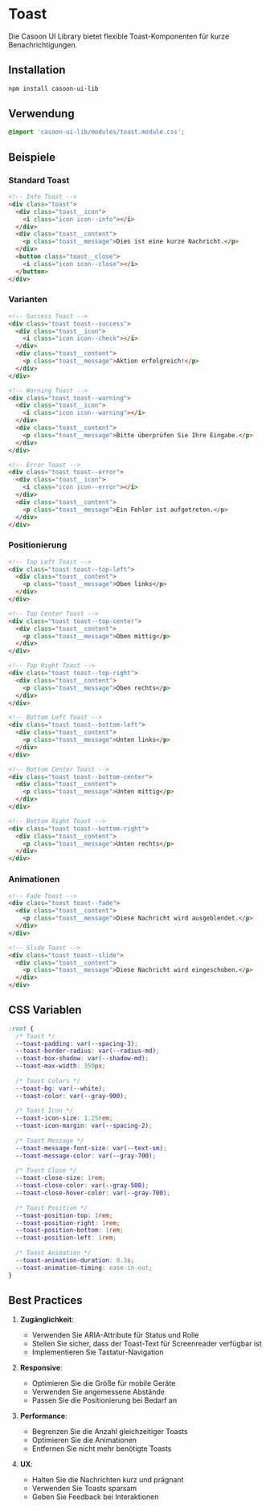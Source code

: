 # Toast

Die Casoon UI Library bietet flexible Toast-Komponenten für kurze Benachrichtigungen.

## Installation

```bash
npm install casoon-ui-lib
```

## Verwendung

```css
@import 'casoon-ui-lib/modules/toast.module.css';
```

## Beispiele

### Standard Toast

```html
<!-- Info Toast -->
<div class="toast">
  <div class="toast__icon">
    <i class="icon icon--info"></i>
  </div>
  <div class="toast__content">
    <p class="toast__message">Dies ist eine kurze Nachricht.</p>
  </div>
  <button class="toast__close">
    <i class="icon icon--close"></i>
  </button>
</div>
```

### Varianten

```html
<!-- Success Toast -->
<div class="toast toast--success">
  <div class="toast__icon">
    <i class="icon icon--check"></i>
  </div>
  <div class="toast__content">
    <p class="toast__message">Aktion erfolgreich!</p>
  </div>
</div>

<!-- Warning Toast -->
<div class="toast toast--warning">
  <div class="toast__icon">
    <i class="icon icon--warning"></i>
  </div>
  <div class="toast__content">
    <p class="toast__message">Bitte überprüfen Sie Ihre Eingabe.</p>
  </div>
</div>

<!-- Error Toast -->
<div class="toast toast--error">
  <div class="toast__icon">
    <i class="icon icon--error"></i>
  </div>
  <div class="toast__content">
    <p class="toast__message">Ein Fehler ist aufgetreten.</p>
  </div>
</div>
```

### Positionierung

```html
<!-- Top Left Toast -->
<div class="toast toast--top-left">
  <div class="toast__content">
    <p class="toast__message">Oben links</p>
  </div>
</div>

<!-- Top Center Toast -->
<div class="toast toast--top-center">
  <div class="toast__content">
    <p class="toast__message">Oben mittig</p>
  </div>
</div>

<!-- Top Right Toast -->
<div class="toast toast--top-right">
  <div class="toast__content">
    <p class="toast__message">Oben rechts</p>
  </div>
</div>

<!-- Bottom Left Toast -->
<div class="toast toast--bottom-left">
  <div class="toast__content">
    <p class="toast__message">Unten links</p>
  </div>
</div>

<!-- Bottom Center Toast -->
<div class="toast toast--bottom-center">
  <div class="toast__content">
    <p class="toast__message">Unten mittig</p>
  </div>
</div>

<!-- Bottom Right Toast -->
<div class="toast toast--bottom-right">
  <div class="toast__content">
    <p class="toast__message">Unten rechts</p>
  </div>
</div>
```

### Animationen

```html
<!-- Fade Toast -->
<div class="toast toast--fade">
  <div class="toast__content">
    <p class="toast__message">Diese Nachricht wird ausgeblendet.</p>
  </div>
</div>

<!-- Slide Toast -->
<div class="toast toast--slide">
  <div class="toast__content">
    <p class="toast__message">Diese Nachricht wird eingeschoben.</p>
  </div>
</div>
```

## CSS Variablen

```css
:root {
  /* Toast */
  --toast-padding: var(--spacing-3);
  --toast-border-radius: var(--radius-md);
  --toast-box-shadow: var(--shadow-md);
  --toast-max-width: 350px;
  
  /* Toast Colors */
  --toast-bg: var(--white);
  --toast-color: var(--gray-900);
  
  /* Toast Icon */
  --toast-icon-size: 1.25rem;
  --toast-icon-margin: var(--spacing-2);
  
  /* Toast Message */
  --toast-message-font-size: var(--text-sm);
  --toast-message-color: var(--gray-700);
  
  /* Toast Close */
  --toast-close-size: 1rem;
  --toast-close-color: var(--gray-500);
  --toast-close-hover-color: var(--gray-700);
  
  /* Toast Position */
  --toast-position-top: 1rem;
  --toast-position-right: 1rem;
  --toast-position-bottom: 1rem;
  --toast-position-left: 1rem;
  
  /* Toast Animation */
  --toast-animation-duration: 0.3s;
  --toast-animation-timing: ease-in-out;
}
```

## Best Practices

1. **Zugänglichkeit**:
   - Verwenden Sie ARIA-Attribute für Status und Rolle
   - Stellen Sie sicher, dass der Toast-Text für Screenreader verfügbar ist
   - Implementieren Sie Tastatur-Navigation

2. **Responsive**:
   - Optimieren Sie die Größe für mobile Geräte
   - Verwenden Sie angemessene Abstände
   - Passen Sie die Positionierung bei Bedarf an

3. **Performance**:
   - Begrenzen Sie die Anzahl gleichzeitiger Toasts
   - Optimieren Sie die Animationen
   - Entfernen Sie nicht mehr benötigte Toasts

4. **UX**:
   - Halten Sie die Nachrichten kurz und prägnant
   - Verwenden Sie Toasts sparsam
   - Geben Sie Feedback bei Interaktionen 
